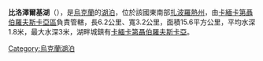 '''比洛澤爾基湖'''（{{lang-uk|Білозерський лиман}}），是[[烏克蘭|烏克蘭]]的[[湖泊|湖泊]]，位於該國東南部[[扎波羅熱州|扎波羅熱州]]，由[[卡緬卡第聶伯羅夫斯卡亞區|卡緬卡第聶伯羅夫斯卡亞區]]負責管轄，長6.2公里、寬3.2公里，面積15.6平方公里，平均水深1.8米，最大水深3米，湖畔城鎮有[[卡緬卡第聶伯羅夫斯卡亞|卡緬卡第聶伯羅夫斯卡亞]]。

{{Ukraine-geo-stub}}
[[Category:烏克蘭湖泊|Category:烏克蘭湖泊]]